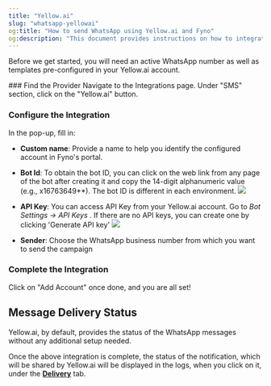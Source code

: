 ```yaml
---
title: "Yellow.ai"
slug: "whatsapp-yellowai"
og:title: "How to send WhatsApp using Yellow.ai and Fyno"
og:description: "This document provides instructions on how to integrate Yellow.ai with WhatsApp for message delivery status tracking, requiring an active WhatsApp number and pre-configured templates in your Yellow.ai account."
---
```


Before we get started, you will need an active WhatsApp number as well as templates pre-configured in your Yellow.ai account.

<Steps>
### Find the Provider
Navigate to the Integrations page. Under "SMS" section, click on the "Yellow.ai" button.

### Configure the Integration

In the pop-up, fill in:

-   **Custom name**: Provide a name to help you identify the configured account in Fyno's portal.
-   **Bot Id**: To obtain the bot ID, you can click on the web link from any page of the bot after creating it and copy the 14-digit alphanumeric value (e.g., x16763649\*\*). The bot ID is different in each environment.
    ![](/images/whatsapp_yellow_botid.png)
-   **API Key**: You can access API Key from your Yellow.ai account. Go to _Bot Settings -> API Keys_ . If there are no API keys, you can create one by clicking 'Generate API key'
    ![](/images/whatsapp_yellow_apikey.png)

-   **Sender**: Choose the WhatsApp business number from which you want to send the campaign

### Complete the Integration

Click on "Add Account" once done, and you are all set!

</Steps>

## Message Delivery Status

Yellow.ai, by default, provides the status of the WhatsApp messages without any additional setup needed.

Once the above integration is complete, the status of the notification, which will be shared by Yellow.ai will be displayed in the logs, when you click on it, under the **[Delivery](./log-details-delivery)** tab.
